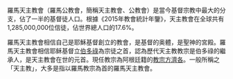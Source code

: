 <div style="margin: 0; text-align: left;">羅馬天主教會（羅馬公教會，簡稱天主教會、公教會）是當今基督宗教中最大的分支，佔了一半的基督徒人口。根據《2015年教會統計年鑒》，天主教會在全球共有1,285,000,000位信徒，佔世界總人口的17.6%。

羅馬天主教會相信自己是耶穌基督創立的教會，是基督的奥體，是聖神的宮殿。羅馬天主教會相信耶稣基督立[[伯多祿|伯多祿]]為宗徒之首，認為歷代天主教教宗是伯多祿的繼承人，是天主教會在世的元首。現任教宗為阿根廷籍的[[教宗方濟各|教宗方濟各]]。一般所稱之「天主教」，大多是指以羅馬教宗為首的羅馬天主教會。
</div>